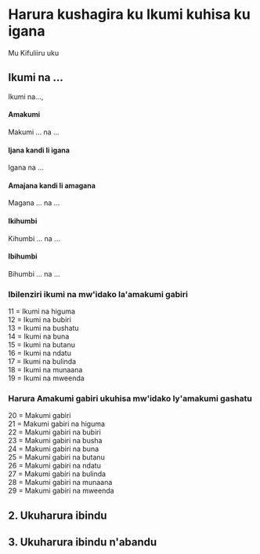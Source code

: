 # Harura kushagira ku Ikumi kuhisa ku igana

Mu Kifuliiru uku

## Ikumi na ...

Ikumi na...,

#### Amakumi

Makumi ... na ...

#### Ijana kandi li igana

Igana na ...

#### Amajana kandi li amagana

Magana ... na ...

#### Ikihumbi

Kihumbi ... na ...

#### Ibihumbi

Bihumbi ... na ...

### Ibilenziri ikumi na mw'idako la'amakumi gabiri

11 = Ikumi na higuma  
12 = Ikumi na bubiri  
13 = Ikumi na bushatu  
14 = Ikumi na buna  
15 = Ikumi na butanu  
16 = Ikumi na ndatu  
17 = Ikumi na bulinda  
18 = Ikumi na munaana  
19 = Ikumi na mweenda

### Harura Amakumi gabiri ukuhisa mw'idako ly'amakumi gashatu

20 = Makumi gabiri  
21 = Makumi gabiri na higuma  
22 = Makumi gabiri na bubiri  
23 = Makumi gabiri na busha  
24 = Makumi gabiri na buna  
25 = Makumi gabiri na butanu  
26 = Makumi gabiri na ndatu  
27 = Makumi gabiri na bulinda  
28 = Makumi gabiri na munaana  
29 = Makumi gabiri na mweenda

## 2. Ukuharura ibindu

## 3. Ukuharura ibindu n'abandu

